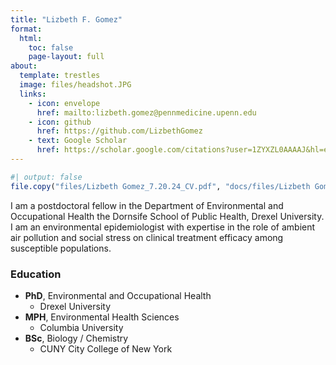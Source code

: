 ```yaml
---
title: "Lizbeth F. Gomez"
format: 
  html:
    toc: false
    page-layout: full
about:
  template: trestles
  image: files/headshot.JPG
  links:
    - icon: envelope
      href: mailto:lizbeth.gomez@pennmedicine.upenn.edu
    - icon: github
      href: https://github.com/LizbethGomez
    - text: Google Scholar 
      href: https://scholar.google.com/citations?user=1ZYXZL0AAAAJ&hl=en
---
```


```r
#| output: false
file.copy("files/Lizbeth Gomez_7.20.24_CV.pdf", "docs/files/Lizbeth Gomez_7.20.24_CV.pdf", overwrite = TRUE)
```

I am a postdoctoral fellow in the Department of Environmental and Occupational Health the Dornsife School of Public Health, Drexel University. I am an environmental epidemiologist with expertise in the role of ambient air pollution and social stress on clinical treatment efficacy among susceptible populations.

### Education

-   **PhD**, Environmental and Occupational Health
    -   Drexel University
-   **MPH**, Environmental Health Sciences
    -   Columbia University
-   **BSc**, Biology / Chemistry
    -   CUNY City College of New York
